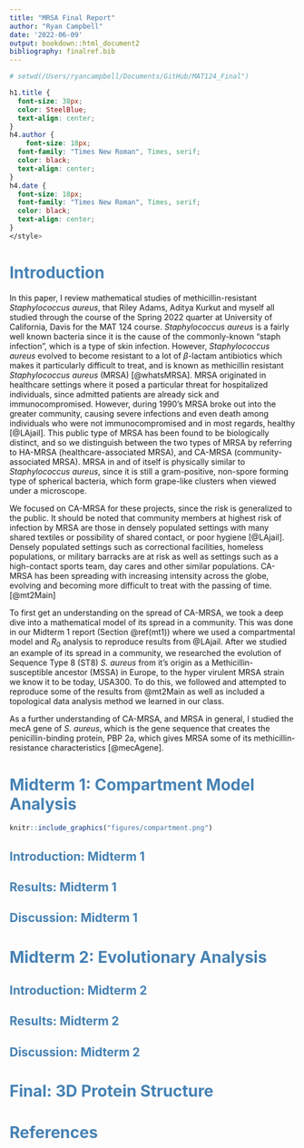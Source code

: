```yaml
---
title: "MRSA Final Report"
author: "Ryan Campbell"
date: '2022-06-09'
output: bookdown::html_document2
bibliography: finalref.bib
---
```


```r
# setwd(/Users/ryancampbell/Documents/GitHub/MAT124_Final")
```

```css

h1.title {
  font-size: 38px;
  color: SteelBlue;
  text-align: center;
}
h4.author { 
    font-size: 18px;
  font-family: "Times New Roman", Times, serif;
  color: black;
  text-align: center;
}
h4.date { 
  font-size: 18px;
  font-family: "Times New Roman", Times, serif;
  color: black;
  text-align: center;
}
</style>
```

# <span style="color: SteelBlue;"> Introduction </span>{#intro}
In this paper, I review mathematical studies of methicillin-resistant *Staphylococcus aureus*, that Riley Adams, Aditya Kurkut and myself all studied through the course of the Spring 2022 quarter at University of California, Davis for the MAT 124 course. *Staphylococcus aureus* is a fairly well known bacteria since it is the cause of the commonly-known "staph infection", which is a type of skin infection. However, *Staphylococcus aureus* evolved to become resistant to a lot of $\beta$-lactam antibiotics which makes it particularly difficult to treat, and is known as methicillin resistant *Staphylococcus aureus* (MRSA) [@whatsMRSA]. MRSA originated in healthcare settings where it posed a particular threat for hospitalized individuals, since admitted patients are already sick and immunocompromised. However, during 1990's MRSA broke out into the greater community, causing severe infections and even death among individuals who were not immunocompromised and in most regards, healthy [@LAjail]. This public type of MRSA has been found to be biologically distinct, and so we distinguish between the two types of MRSA by referring to HA-MRSA (healthcare-associated MRSA), and CA-MRSA (community-associated MRSA). MRSA in and of itself is physically similar to *Staphylococcus aureus*, since it is still a gram-positive, non-spore forming type of spherical bacteria, which form grape-like clusters when viewed under a microscope.

We focused on CA-MRSA for these projects, since the risk is generalized to the public. It should be noted that community members at highest risk of infection by MRSA are those in densely populated settings with many shared textiles or possibility of shared contact, or poor hygiene [@LAjail]. Densely populated settings such as correctional facilities, homeless populations, or military barracks are at risk as well as settings such as a high-contact sports team, day cares and other similar populations. CA-MRSA has been spreading with increasing intensity across the globe, evolving and becoming more difficult to treat with the passing of time. [@mt2Main] 

To first get an understanding on the spread of CA-MRSA, we took a deep dive into a mathematical model of its spread in a community. This was done in our Midterm 1 report (Section \@ref(mt1)) where we used a compartmental model and $R_0$ analysis to reproduce results from @LAjail. After we studied an example of its spread in a community, we researched the evolution of Sequence Type 8 (ST8) *S. aureus* from it's origin as a Methicillin-susceptible ancestor (MSSA) in Europe, to the hyper virulent MRSA strain we know it to be today, USA300. To do this, we followed and attempted to reproduce some of the results from @mt2Main as well as included a topological data analysis method we learned in our class. 

As a further understanding of CA-MRSA, and MRSA in general, I studied the mecA gene of *S. aureus*, which is the gene sequence that creates the penicillin-binding protein, PBP 2a, which gives MRSA some of its methicillin-resistance characteristics [@mecAgene]. 


# <span style="color: SteelBlue;"> Midterm 1: Compartment Model Analysis </span> {#mt1}

```r
knitr::include_graphics("figures/compartment.png")
```

## <span style="color: SteelBlue;"> Introduction: Midterm 1 </span> {#introMT1}



## <span style="color: SteelBlue;"> Results: Midterm 1 </span>{#resMT1}



## <span style="color: SteelBlue;"> Discussion: Midterm 1 </span> {#discMT1}



# <span style="color: SteelBlue;"> Midterm 2: Evolutionary Analysis </span> {#mt2}



## <span style="color: SteelBlue;"> Introduction: Midterm 2 </span> {#introMT2}



## <span style="color: SteelBlue;"> Results: Midterm 2 </span> {#resMT2}



## <span style="color: SteelBlue;"> Discussion: Midterm 2 </span> {#discMT2}



# <span style="color: SteelBlue;"> Final: 3D Protein Structure </span>



# <span style="color: SteelBlue;"> References </span>